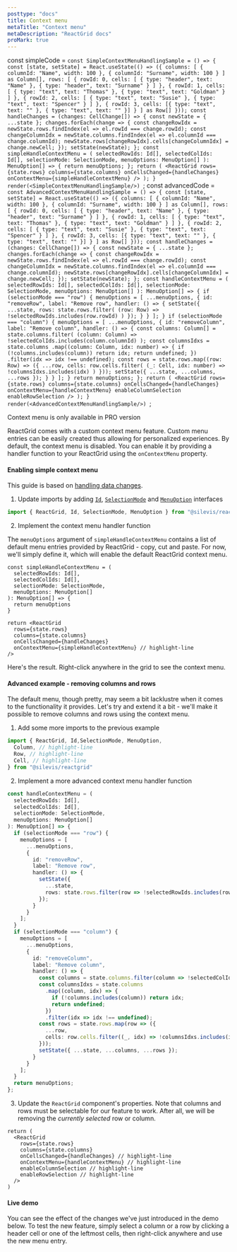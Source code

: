 ```yaml
---
posttype: "docs"
title: Context menu
metaTitle: "Context menu"
metaDescription: "ReactGrid docs"
proMark: true
---
```

const simpleCode = `const SimpleContextMenuHandlingSample = () => {
  const [state, setState] = React.useState(() => ({
    columns: [
      { columnId: "Name", width: 100 },
      { columnId: "Surname", width: 100 }
    ] as Column[],
    rows: [
      {
        rowId: 0,
        cells: [
          { type: "header", text: "Name" },
          { type: "header", text: "Surname" }
        ]
      },
      {
        rowId: 1,
        cells: [
          { type: "text", text: "Thomas" },
          { type: "text", text: "Goldman" }
        ]
      },
      {
        rowId: 2,
        cells: [
          { type: "text", text: "Susie" },
          { type: "text", text: "Spencer" }
        ]
      },
      {
        rowId: 3,
        cells: [{ type: "text", text: "" }, { type: "text", text: "" }]
      }
    ] as Row[]
  }));
  const handleChanges = (changes: CellChange[]) => {
    const newState = { ...state };
    changes.forEach(change => {
      const changeRowIdx = newState.rows.findIndex(el => el.rowId === change.rowId);
      const changeColumnIdx = newState.columns.findIndex(el => el.columnId === change.columnId);
      newState.rows[changeRowIdx].cells[changeColumnIdx] = change.newCell;
    });
    setState(newState);
  };
  const simpleHandleContextMenu = (
    selectedRowIds: Id[],
    selectedColIds: Id[],
    selectionMode: SelectionMode,
    menuOptions: MenuOption[]
  ): MenuOption[] => {
    return menuOptions;
  };
  return (
    <ReactGrid
      rows={state.rows}
      columns={state.columns}
      onCellsChanged={handleChanges}
      onContextMenu={simpleHandleContextMenu}
    />
  );
}
render(<SimpleContextMenuHandlingSample/>)
`;
const advancedCode = `const AdvancedContextMenuHandlingSample = () => {
  const [state, setState] = React.useState(() => ({
    columns: [
      { columnId: "Name", width: 100 },
      { columnId: "Surname", width: 100 }
    ] as Column[],
    rows: [
      {
        rowId: 0,
        cells: [
          { type: "header", text: "Name" },
          { type: "header", text: "Surname" }
        ]
      },
      {
        rowId: 1,
        cells: [
          { type: "text", text: "Thomas" },
          { type: "text", text: "Goldman" }
        ]
      },
      {
        rowId: 2,
        cells: [
          { type: "text", text: "Susie" },
          { type: "text", text: "Spencer" }
        ]
      },
      {
        rowId: 3,
        cells: [{ type: "text", text: "" }, { type: "text", text: "" }]
      }
    ] as Row[]
  }));
  const handleChanges = (changes: CellChange[]) => {
    const newState = { ...state };
    changes.forEach(change => {
      const changeRowIdx = newState.rows.findIndex(el => el.rowId === change.rowId);
      const changeColumnIdx = newState.columns.findIndex(el => el.columnId === change.columnId);
      newState.rows[changeRowIdx].cells[changeColumnIdx] = change.newCell;
    });
    setState(newState);
  };
  const handleContextMenu = (
    selectedRowIds: Id[],
    selectedColIds: Id[],
    selectionMode: SelectionMode,
    menuOptions: MenuOption[]
  ): MenuOption[] => {
    if (selectionMode === "row") {
      menuOptions = [
        ...menuOptions,
        {
          id: "removeRow",
          label: "Remove row",
          handler: () => {
            setState({
              ...state,
              rows: state.rows.filter(
                (row: Row) => !selectedRowIds.includes(row.rowId)
              )
            });
          }
        }
      ];
    }
    if (selectionMode === "column") {
      menuOptions = [
        ...menuOptions,
        {
          id: "removeColumn",
          label: "Remove column",
          handler: () => {
            const columns: Column[] = state.columns.filter(
              (column: Column) => !selectedColIds.includes(column.columnId)
            );
            const columnsIdxs = state.columns
              .map((column: Column, idx: number) => {
                if (!columns.includes(column)) return idx;
                return undefined;
              })
              .filter(idx => idx !== undefined);
            const rows = state.rows.map((row: Row) => ({
              ...row,
              cells: row.cells.filter(
                (_: Cell, idx: number) => !columnsIdxs.includes(idx)
              )
            }));
            setState({ ...state, ...columns, ...rows });
          }
        }
      ];
    }
    return menuOptions;
  };
  return (
    <ReactGrid
      rows={state.rows}
      columns={state.columns}
      onCellsChanged={handleChanges}
      onContextMenu={handleContextMenu}
      enableColumnSelection
      enableRowSelection
    />
  );
}
render(<AdvancedContextMenuHandlingSample/>)
`;

<Alert color="primary">
    <i class="fas fa-exclamation-circle pr-2"></i>
	Context menu is only available in PRO version
</Alert>

ReactGrid comes with a custom context menu feature. Custom menu entries can be easily created thus
allowing for personalized experiences.
By default, the context menu is disabled. You can enable it by providing a handler function
to your ReactGrid using the `onContextMenu` property.

#### Enabling simple context menu

This guide is based on [handling data changes](/docs/3.0/2-implementing-core-features/1-handling-changes/).

1. Update imports by adding [`Id`](/docs/3.0/7-api/1-types/4-id/), [`SelectionMode`](/docs/3.0/7-api/1-types/7-selection-mode/) 
and [`MenuOption`](/docs/3.0/7-api/0-interfaces/8-menuoption/) interfaces

```ts
import { ReactGrid, Id, SelectionMode, MenuOption } from "@silevis/reactgrid"
```

2. Implement the context menu handler function

The `menuOptions` argument of `simpleHandleContextMenu` contains a list of default menu entries
provided by ReactGrid - copy, cut and paste.
For now, we'll simply define it, which will enable the default ReactGrid context menu.

```tsx
const simpleHandleContextMenu = (
  selectedRowIds: Id[],
  selectedColIds: Id[],
  selectionMode: SelectionMode,
  menuOptions: MenuOption[]
): MenuOption[] => {
  return menuOptions
}

return <ReactGrid
  rows={state.rows}
  columns={state.columns}
  onCellsChanged={handleChanges}
  onContextMenu={simpleHandleContextMenu} // highlight-line
/>

```

Here's the result. Right-click anywhere in the grid to see the context menu.

<LiveCode 
  code={simpleCode}
  title='Basic menu context handling live demo'
  noInline={true}
/> 

#### Advanced example - removing columns and rows

The default menu, though pretty, may seem a bit lacklustre when it comes to the functionality it provides.
Let's try and extend it a bit - we'll make it possible to remove columns and rows using the context menu.

1. Add some more imports to the previous example

```ts
import { ReactGrid, Id,SelectionMode, MenuOption,
  Column, // highlight-line
  Row, // highlight-line
  Cell, // highlight-line
} from "@silevis/reactgrid"
```

2. Implement a more advanced context menu handler function

```ts
const handleContextMenu = (
  selectedRowIds: Id[],
  selectedColIds: Id[],
  selectionMode: SelectionMode,
  menuOptions: MenuOption[]
): MenuOption[] => {
  if (selectionMode === "row") {
    menuOptions = [
      ...menuOptions,
      {
        id: "removeRow",
        label: "Remove row",
        handler: () => {
          setState({
            ...state,
            rows: state.rows.filter(row => !selectedRowIds.includes(row.rowId))
          });
        }
      }
    ];
  }
  if (selectionMode === "column") {
    menuOptions = [
      ...menuOptions,
      {
        id: "removeColumn",
        label: "Remove column",
        handler: () => {
          const columns = state.columns.filter(column => !selectedColIds.includes(column.columnId));
          const columnsIdxs = state.columns
            .map((column, idx) => {
              if (!columns.includes(column)) return idx;
              return undefined;
            })
            .filter(idx => idx !== undefined);
          const rows = state.rows.map(row => ({
            ...row,
            cells: row.cells.filter((_, idx) => !columnsIdxs.includes(idx))
          }));
          setState({ ...state, ...columns, ...rows });
        }
      }
    ];
  }
  return menuOptions;
};
```

3. Update the `ReactGrid` component's properties. Note that columns and rows must be selectable for our feature to work.
After all, we will be removing the *currently selected* row or column.

```tsx
return (
  <ReactGrid
    rows={state.rows}
    columns={state.columns}
    onCellsChanged={handleChanges} // highlight-line
    onContextMenu={handleContextMenu} // highlight-line
    enableColumnSelection // highlight-line
    enableRowSelection // highlight-line
  />
)
```

#### Live demo

You can see the effect of the changes we've just introduced in the demo below.
To test the new feature, simply select a column or a row by clicking a header cell or one of the leftmost cells,
then right-click anywhere and use the new menu entry.

<LiveCode 
  code={advancedCode}
  title='Advanced menu context handling live demo'
  noInline={true}
/> 